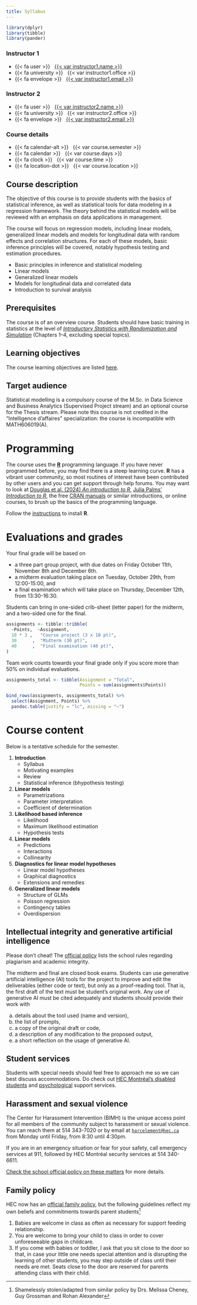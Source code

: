 ```yaml
---
title: Syllabus
---
```


```r
library(dplyr)
library(tibble)
library(pander)
```

::: {.grid .course-details .course-details-smaller}

::: {.g-col-4}
### Instructor 1

- {{< fa user >}} &nbsp; [{{< var instructor1.name >}}]({{< var instructor1.url >}})
- {{< fa university >}} &nbsp; {{< var instructor1.office >}}
- {{< fa envelope >}} &nbsp; <a href='mailto:{{< var instructor1.email >}}'>{{< var instructor1.email >}}</a>
:::


::: {.g-col-4}
### Instructor 2

- {{< fa user >}} &nbsp; [{{< var instructor2.name >}}]({{< var instructor2.url >}})
- {{< fa university >}} &nbsp; {{< var instructor2.office >}}
- {{< fa envelope >}} &nbsp; <a href='mailto:{{< var instructor2.email >}}'>{{< var instructor2.email >}}</a>
:::

::: {.g-col-4}
### Course details
- {{< fa calendar-alt >}} &nbsp; {{< var course.semester >}}
- {{< fa calendar >}} &nbsp; {{< var course.days >}}
- {{< fa clock >}} &nbsp; {{< var course.time >}}
- {{< fa location-dot >}} &nbsp; {{< var course.location >}}
:::


:::

## Course description

The objective of this course is to provide students with the basics of statistical inference, as well as statistical tools for data modeling in a regression framework. The theory behind the statistical models will be reviewed with an emphasis on data applications in management.

The course will focus on regression models, including linear models, generalized linear models and models for longitudinal data with random effects and correlation structures. For each of these models, basic inference principles will be covered, notably hypothesis testing and estimation procedures.


- Basic principles in inference and statistical modeling
- Linear models
- Generalized linear models
- Models for longitudinal data and correlated data
- Introduction to survival analysis

## Prerequisites


The course is of an overview course. Students should have basic training in statistics at the level of [_Introductory Statistics with Randomization and Simulation_](https://www.openintro.org/book/isrs/) (Chapters 1--4, excluding special topics).

## Learning objectives

The course learning objectives are listed [here](learningobjectives.qmd).

## Target audience

Statistical modelling is a compulsory course of the M.Sc. in Data Science and Business Analytics (Supervised Project stream) and an optional course for the Thesis stream. Please note this course is not credited in the "Intelligence d'affaires" specialization: the course is incompatible with MATH606019(A).

<!--


## License

<a rel="license" href="http://creativecommons.org/licenses/by/4.0/"><img alt="Creative Commons License" style="border-width:0" src="https://i.creativecommons.org/l/by/4.0/88x31.png" /></a><br />This work is licensed under a <a rel="license" href="http://creativecommons.org/licenses/by/4.0/">Creative Commons Attribution 4.0 International License</a>.


## Contributors

- [Léo Belzile](https://www.hec.ca/en/profs/leo.belzile.html)
  wrote the new version of the course notes and created most of the exercise sheets and the accompanying solutions.
- [Denis Larocque](https://www.hec.ca/en/profs/denis.larocque.html)
  wrote the initial course notes for _Analyse et inférence statistique_, a precursor to this course.
- [Aurélie Labbe](https://www.hec.ca/en/profs/aurelie.labbe.html)
  transformed these notes into slides and taught multiple iterations of the course, writing **R** scripts and some exercises.
- [Kevin McGregor](https://kevmcgregor.com/) translated the slides from French to English.
- [Juliana Schulz](https://www.hec.ca/en/profs/juliana.schulz.html) taught the first iteration of MATH60604A in the Fall 2019 and created the material for survival analysis.

-->

# Programming

The course uses the  [**R**](https://cran.r-project.org/) programming language. If you have never programmed before, you may find there is a steep learning curve. **R** has a vibrant user community, so most routines of interest have been contributed by other users and you can get support through help forums. You may want to look at [Douglas et al. (2024) *An introduction to R*](https://alexd106.github.io/intro2R/index.html), [Julia Palms' *Introduction to R*](https://bookdown.org/palmjulia/r_intro_script/), the  free [CRAN manuals](https://cran.r-project.org/manuals.html) or similar introductions, or online courses, to brush up the basics of the programming language.

Follow the [instructions](content/installation.qmd) to install **R**.

# Evaluations and grades


Your final grade will be based on 

- a three part group project, with due dates on Friday October 11th, November 8th and December 6th.
- a midterm evaluation taking place on Tuesday, October 29th, from 12:00-15:00, and 
- a final examination which will take place on Thursday, December 12th, from 13:30-16:30.

Students can bring in one-sided crib-sheet (letter paper) for the midterm, and a two-sided one for the final.

```r
assignments <- tibble::tribble(
  ~Points,  ~Assignment,
  10 * 3 ,   "Course project (3 x 10 pt)",
  30      ,  "Midterm (30 pt)",
  40      ,  "Final examination (40 pt)",
)
```

Team work counts towards your final grade only if you score more than 50% on individual evaluations.

<div class="centered-table">

```r
assignments_total <- tibble(Assignment = "Total",
                            Points = sum(assignments$Points))

bind_rows(assignments, assignments_total) %>%
  select(Assignment, Points) %>%
  pandoc.table(justify = "lc", missing = "—")
```
</div>

# Course content

Below is a tentative schedule for the semester. 

1. **Introduction**
    - Syllabus
    - Motivating examples
    - Review
    - Statistical inference (bhypothesis testing)
2. **Linear models**
    - Parametrizations
    - Parameter interpretation
    - Coefficient of determination
3.  **Likelihood based inference**
    - Likelihood
    - Maximum likelihood estimation
    - Hypothesis tests
4. **Linear models**
    - Predictions
    - Interactions
    - Collinearity
5. **Diagnostics for linear model hypotheses**
    - Linear model hypotheses
    - Graphical diagnostics
    - Extensions and remedies
6. **Generalized linear models**
    - Structure of GLMs
    - Poisson regression
    - Contingency tables
    - Overdispersion


## Intellectual integrity and generative artificial intelligence

Please don't cheat! The [official policy](https://www.hec.ca/direction_services/secretariat_general/juridique/reglements_politiques/documents/REG_intellectual-integrity-students-v2.pdf) lists the school rules regarding plagiarism and academic integrity.

The midterm and final are closed book exams. Students can use generative artificial intelligence (AI) tools for the project to improve and edit the deliverables (either code or text), but only as a proof-reading tool. That is, the first draft of the text must be student's original work. Any use of generative AI must be cited adequately and students should provide their work with

a. details about the tool used (name and version),
b. the list of prompts,
c. a copy of the original draft or code,
d. a description of any modification to the proposed output,
e. a short reflection on the usage of generative AI.

## Student services

Students with special needs should feel free to approach me so we can best discuss accommodations. Do check out [HEC Montréal's disabled students](https://www.hec.ca/en/students/support-resources/support-disabled-students/index.html) and [psychological](https://www.hec.ca/en/students/support-resources/psychological-support/index.html) support services.

## Harassment and sexual violence

The Center for Harassment Intervention (BIMH) is the unique access point for all members of the community subject to harassment or sexual violence. You can reach them at 514 343-7020 or by email at [`harcelement@hec.ca`](mailto:harcelement@hec.ca) from Monday until Friday, from 8:30 until 4:30pm.

If you are in an emergency situation or fear for your safety, call emergency services at 911, followed by HEC Montréal security services at 514 340-6611.

[Check the school official policy on these matters](https://www.hec.ca/direction_services/secretariat_general/juridique/reglements_politiques/documents/policy-to-prevent-and-fight-sexual-violence.pdf) for more details.

## Family policy

HEC now has an [official family policy](https://www.hec.ca/direction_services/secretariat_general/juridique/reglements_politiques/documents/DIR_parents-etudes.pdf), but the following guidelines reflect my own beliefs and commitments towards parent students^[Shamelessly stolen/adapted from similar policy by Drs. Melissa Cheney, Guy Grossman and Rohan Alexander]

1. Babies are welcome in class as often as necessary for support feeding relationship.
2. You are welcome to bring your child to class in order to cover unforeseeable gaps in childcare. 
3. If you come with babies or toddler, I ask that you sit close to the door so that, in case your little one needs special attention and is disrupting the learning of other students, you may step outside of class until their needs are met. Seats close to the door are reserved for parents attending class with their child.
